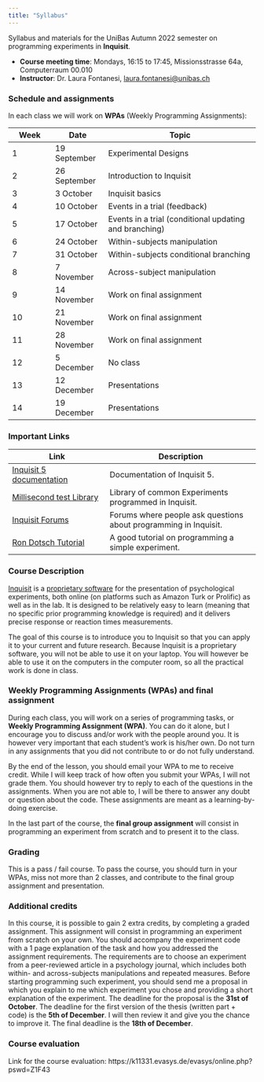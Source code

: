 ```yaml
---
title: "Syllabus"
---
```


Syllabus and materials for the UniBas Autumn 2022 semester on programming experiments in **Inquisit**.

- **Course meeting time**: Mondays, 16:15 to 17:45, Missionsstrasse 64a, Computerraum 00.010
- **Instructor**: Dr. Laura Fontanesi, [laura.fontanesi@unibas.ch](mailto:laura.fontanesi@unibas.ch)

### Schedule and assignments
In each class we will work on **WPAs** (Weekly Programming Assignments):

| Week | Date | Topic |
| ---- | ----- | -------------- |
| 1  | 19 September | Experimental Designs |
| 2  | 26 September | Introduction to Inquisit |
| 3  | 3 October | Inquisit basics |
| 4  | 10 October | Events in a trial (feedback) |
| 5  | 17 October | Events in a trial (conditional updating and branching) |
| 6  | 24 October | Within-subjects manipulation |
| 7  | 31 October | Within-subjects conditional branching |
| 8  | 7 November | Across-subject manipulation |
| 9  | 14 November | Work on final assignment |
| 10  | 21 November | Work on final assignment |
| 11  | 28 November | Work on final assignment |
| 12  | 5 December | No class |
| 13  | 12 December | Presentations |
| 14  | 19 December | Presentations |

### Important Links
Link | Description 
------------- | --------------------
[Inquisit 5 documentation](https://www.millisecond.com/support/docs/v5/html/viewer.htm#main.htm) | Documentation of Inquisit 5.
[Millisecond test Library](https://www.millisecond.com/download/library/) | Library of common Experiments programmed in Inquisit.
[Inquisit Forums](https://www.millisecond.com/forums/Forum101.aspx) | Forums where people ask questions about programming in Inquisit.
[Ron Dotsch Tutorial](http://www.rondotsch.nl/inquisit-tutorial/) | A good tutorial on programming a simple experiment.


### Course Description
[Inquisit](https://www.millisecond.com/) is a [proprietary software](https://en.wikipedia.org/wiki/Proprietary_software) for the presentation of psychological experiments, both online (on platforms such as Amazon Turk or Prolific) as well as in the lab. It is designed to be relatively easy to learn (meaning that no specific prior programming knowledge is required) and it delivers precise response or reaction times measurements.

The goal of this course is to introduce you to Inquisit so that you can apply it to your current and future research. Because Inquisit is a proprietary software, you will not be able to use it on your laptop. You will however be able to use it on the computers in the computer room, so all the practical work is done in class.

### Weekly Programming Assignments (WPAs) and final assignment
During each class, you will work on a series of programming tasks, or **Weekly Programming Assignment (WPA)**. You can do it alone, but I encourage you to discuss and/or work with the people around you. It is however very important that each student's work is his/her own. Do not turn in any assignments that you did not contribute to or do not fully understand.

By the end of the lesson, you should email your WPA to me to receive credit. While I will keep track of how often you submit your WPAs, I will not grade them. You should however try to reply to each of the questions in the assignments. When you are not able to, I will be there to answer any doubt or question about the code. These assignments are meant as a learning-by-doing exercise.

In the last part of the course, the **final group assignment** will consist in programming an experiment from scratch and to present it to the class.

### Grading
This is a pass / fail course. To pass the course, you should turn in your WPAs, miss not more than 2 classes, and contribute to the final group assignment and presentation.

### Additional credits
In this course, it is possible to gain 2 extra credits, by completing a graded assignment. This assignment will consist in programming an experiment from scratch on your own. You should accompany the experiment code with a 1 page explanation of the task and how you addressed the assignment requirements. The requirements are to choose an experiment from a peer-reviewed article in a psychology journal, which includes both within- and across-subjects manipulations and repeated measures. Before starting programming such experiment, you should send me a proposal in which you explain to me which experiment you chose and providing a short explanation of the experiment. The deadline for the proposal is the **31st of October**. The deadline for the first version of the thesis (written part + code) is the **5th of December**. I will then review it and give you the chance to improve it. The final deadline is the **18th of December**.

### Course evaluation

Link for the course evaluation: https://k11331.evasys.de/evasys/online.php?pswd=Z1F43